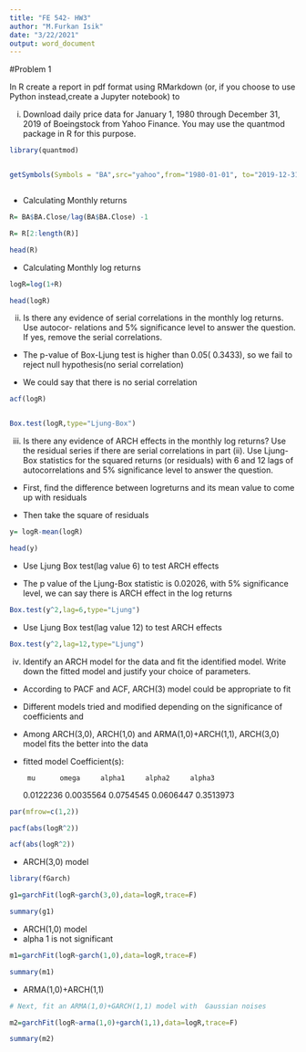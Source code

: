 ```yaml
---
title: "FE 542- HW3"
author: "M.Furkan Isik"
date: "3/22/2021"
output: word_document
---
```




#Problem 1

In R create a report in pdf format using RMarkdown (or, if you choose to use Python instead,create a Jupyter notebook) to


(i)  Download daily price data for January 1, 1980 through December 31, 2019 of Boeingstock from Yahoo Finance.  You may use the quantmod package in R for this purpose.


```r

library(quantmod)


getSymbols(Symbols = "BA",src="yahoo",from="1980-01-01", to="2019-12-31",periodicity="monthly")



```


- Calculating Monthly returns

```r
R= BA$BA.Close/lag(BA$BA.Close) -1

R= R[2:length(R)]

head(R)

```


- Calculating Monthly log returns

```r

logR=log(1+R)

head(logR)

```


(ii) Is there any evidence of serial correlations in the monthly log returns. Use autocor-
relations and 5% significance level to answer the question. If yes, remove the serial
correlations.


- The p-value of Box-Ljung test is higher than 0.05( 0.3433), so we fail to reject null hypothesis(no serial correlation)

- We could say that there is no serial correlation

```r

acf(logR)


Box.test(logR,type="Ljung-Box")

```








(iii) Is there any evidence of ARCH effects in the monthly log returns? Use the residual
series if there are serial correlations in part (ii). Use Ljung-Box statistics for the squared
returns (or residuals) with 6 and 12 lags of autocorrelations and 5% significance level
to answer the question.



- First, find the difference between logreturns and its mean value to come up with residuals

- Then take the square of residuals

```r

y= logR-mean(logR)

head(y)


```


- Use Ljung Box test(lag value 6) to test ARCH effects

- The p value of the Ljung-Box statistic is 0.02026, with 5% significance level,  we can say there is ARCH effect in the log returns

```r
Box.test(y^2,lag=6,type="Ljung")

```


- Use Ljung Box test(lag value 12) to test ARCH effects


```r
Box.test(y^2,lag=12,type="Ljung")
```


(iv) Identify an ARCH model for the data and fit the identified model. Write down the
fitted model and justify your choice of parameters.


- According to PACF and ACF, ARCH(3) model could be appropriate to fit

- Different models tried and modified depending on the significance of coefficients and

- Among ARCH(3,0), ARCH(1,0) and  ARMA(1,0)+ARCH(1,1), ARCH(3,0) model fits the better into the data 


- fitted model Coefficient(s):

       mu      omega     alpha1     alpha2     alpha3  
0.0122236  0.0035564  0.0754545  0.0606447  0.3513973



```r

par(mfrow=c(1,2))

pacf(abs(logR^2))

acf(abs(logR^2))


```


- ARCH(3,0) model

```r
library(fGarch)

g1=garchFit(logR~garch(3,0),data=logR,trace=F)

summary(g1)

```



- ARCH(1,0) model
- alpha 1 is not significant

```r
m1=garchFit(logR~garch(1,0),data=logR,trace=F)

summary(m1)


```



- ARMA(1,0)+ARCH(1,1)

```r

# Next, fit an ARMA(1,0)+GARCH(1,1) model with  Gaussian noises

m2=garchFit(logR~arma(1,0)+garch(1,1),data=logR,trace=F)

summary(m2)


```


